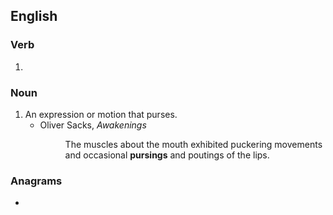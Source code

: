 ==English==

===Verb===
{{head|en|present participle}}

# {{present participle of|purse|lang=en|nocat=1}}

===Noun===
{{en-noun}}

# An expression or motion that purses.
#* Oliver Sacks, ''Awakenings''
#*: The muscles about the mouth exhibited puckering movements and occasional '''pursings''' and poutings of the lips.

===Anagrams===
* {{anagrams|en|a=ginprsu|Spurgin|pig runs|pig-runs|rings up}}